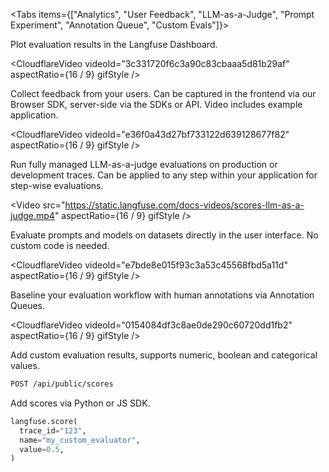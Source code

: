
<Tabs items={["Analytics", "User Feedback", "LLM-as-a-Judge", "Prompt Experiment", "Annotation Queue", "Custom Evals"]}>
<Tab>

Plot evaluation results in the Langfuse Dashboard.

<CloudflareVideo
  videoId="3c331720f6c3a90c83cbaaa5d81b29af"
  aspectRatio={16 / 9}
  gifStyle
/>

</Tab>
<Tab>

Collect feedback from your users. Can be captured in the frontend via our Browser SDK, server-side via the SDKs or API. Video includes example application.

<CloudflareVideo
  videoId="e36f0a43d27bf733122d639128677f82"
  aspectRatio={16 / 9}
  gifStyle
/>

</Tab>
<Tab>

Run fully managed LLM-as-a-judge evaluations on production or development traces. Can be applied to any step within your application for step-wise evaluations.

<Video
  src="https://static.langfuse.com/docs-videos/scores-llm-as-a-judge.mp4"
  aspectRatio={16 / 9}
  gifStyle
/>

</Tab>
<Tab>

Evaluate prompts and models on datasets directly in the user interface. No custom code is needed.

<CloudflareVideo
  videoId="e7bde8e015f93c3a53c45568fbd5a11d"
  aspectRatio={16 / 9}
  gifStyle
/>

</Tab>

<Tab>

Baseline your evaluation workflow with human annotations via Annotation Queues.

<CloudflareVideo
  videoId="0154084df3c8ae0de290c60720dd1fb2"
  aspectRatio={16 / 9}
  gifStyle
/>

</Tab>
<Tab>

Add custom evaluation results, supports numeric, boolean and categorical values.

```bash
POST /api/public/scores
```

Add scores via Python or JS SDK.

```python filename="Example (Python)"
langfuse.score(
  trace_id="123",
  name="my_custom_evaluator",
  value=0.5,
)
```

</Tab>
</Tabs>
